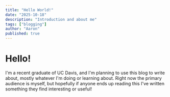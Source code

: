 ```yaml
---
title: "Hello World!"
date: "2025-10-18"
description: "Introduction and about me"
tags: ["blogging"]
author: "Aaron"
published: true
---
```


# Hello!

I'm a recent graduate of UC Davis, and I'm planning to use this blog to write about, mostly whatever I'm doing or learning about. Right now the primary audience is myself, but hopefully if anyone ends up reading this I've written something they find interesting or useful!
